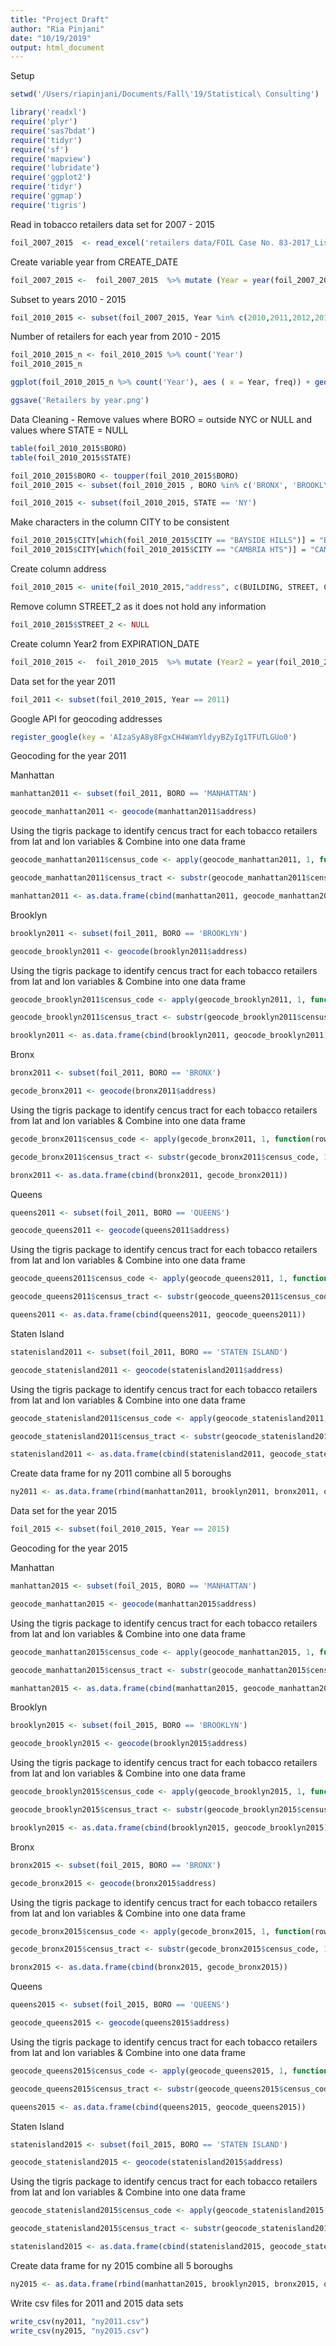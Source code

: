 ```yaml
---
title: "Project Draft"
author: "Ria Pinjani"
date: "10/19/2019"
output: html_document
---
```


Setup

```r
setwd('/Users/riapinjani/Documents/Fall\'19/Statistical\ Consulting')
```


```r

library('readxl')
require('plyr')
require('sas7bdat')
require('tidyr')
require('sf')
require('mapview')
require('lubridate')
require('ggplot2')
require('tidyr')
require('ggmap')
require('tigris')
```

Read in tobacco retailers data set for 2007 - 2015

```r

foil_2007_2015  <- read_excel('retailers data/FOIL Case No. 83-2017_List of Cigarette Retail Dealers from 2007 to 2015.xlsx')
```

Create variable year from CREATE_DATE

```r
foil_2007_2015 <-  foil_2007_2015  %>% mutate (Year = year(foil_2007_2015$CREATE_DATE)) 
```


Subset to years 2010 - 2015

```r
foil_2010_2015 <- subset(foil_2007_2015, Year %in% c(2010,2011,2012,2013,2014,2015))
```

Number of retailers for each year from 2010 - 2015

```r
foil_2010_2015_n <- foil_2010_2015 %>% count('Year')
foil_2010_2015_n
```





```r
ggplot(foil_2010_2015_n %>% count('Year'), aes ( x = Year, freq)) + geom_line() + theme_bw() + ylab('Count') + ggtitle('Retailers by year')
```

```r
ggsave('Retailers by year.png')
```

Data Cleaning - Remove values where BORO = outside NYC or NULL and values where STATE = NULL

```r
table(foil_2010_2015$BORO)
table(foil_2010_2015$STATE)
```



```r
foil_2010_2015$BORO <- toupper(foil_2010_2015$BORO)
foil_2010_2015 <- subset(foil_2010_2015 , BORO %in% c('BRONX', 'BROOKLYN', 'MANHATTAN', 'QUEENS', 'STATEN ISLAND'))
```


```r
foil_2010_2015 <- subset(foil_2010_2015, STATE == 'NY')
```

Make characters in the column CITY to be consistent

```r
foil_2010_2015$CITY[which(foil_2010_2015$CITY == "BAYSIDE HILLS")] = "BAYSIDE"
foil_2010_2015$CITY[which(foil_2010_2015$CITY == "CAMBRIA HTS")] = "CAMBRIA HEIGHTS"
```

Create column address

```r
foil_2010_2015 <- unite(foil_2010_2015,"address", c(BUILDING, STREET, CITY, STATE, ZIP), sep = " ")
```

Remove column STREET_2 as it does not hold any information 

```r
foil_2010_2015$STREET_2 <- NULL
```

Create column Year2 from EXPIRATION_DATE

```r
foil_2010_2015 <-  foil_2010_2015  %>% mutate (Year2 = year(foil_2010_2015$EXPIRATION_DATE)) 
```

Data set for the year 2011

```r
foil_2011 <- subset(foil_2010_2015, Year == 2011)
```

Google API for geocoding addresses


```r
register_google(key = 'AIzaSyA8y8FgxCH4WamYldyyBZyIg1TFUTLGUo0')
```

Geocoding for the year 2011

Manhattan

```r
manhattan2011 <- subset(foil_2011, BORO == 'MANHATTAN')
```

```r
geocode_manhattan2011 <- geocode(manhattan2011$address)
```


Using the tigris package to identify cencus tract for each tobacco retailers from lat and lon variables & Combine into one data frame

```r

geocode_manhattan2011$census_code <- apply(geocode_manhattan2011, 1, function(row) call_geolocator_latlon(row['lat'], row['lon']))

```

```r
geocode_manhattan2011$census_tract <- substr(geocode_manhattan2011$census_code, 1, 11)
```



```r
manhattan2011 <- as.data.frame(cbind(manhattan2011, geocode_manhattan2011))
```

Brooklyn


```r
brooklyn2011 <- subset(foil_2011, BORO == 'BROOKLYN')
```


```r
geocode_brooklyn2011 <- geocode(brooklyn2011$address)
```

Using the tigris package to identify cencus tract for each tobacco retailers from lat and lon variables & Combine into one data frame


```r
geocode_brooklyn2011$census_code <- apply(geocode_brooklyn2011, 1, function(row) call_geolocator_latlon(row['lat'], row['lon']))

```

```r
geocode_brooklyn2011$census_tract <- substr(geocode_brooklyn2011$census_code, 1, 11)
```


```r
brooklyn2011 <- as.data.frame(cbind(brooklyn2011, geocode_brooklyn2011))
```

Bronx

```r
bronx2011 <- subset(foil_2011, BORO == 'BRONX')
```


```r
gecode_bronx2011 <- geocode(bronx2011$address)
```

Using the tigris package to identify cencus tract for each tobacco retailers from lat and lon variables & Combine into one data frame


```r

gecode_bronx2011$census_code <- apply(gecode_bronx2011, 1, function(row) call_geolocator_latlon(row['lat'], row['lon']))

```


```r
gecode_bronx2011$census_tract <- substr(gecode_bronx2011$census_code, 1, 11)
```


```r
bronx2011 <- as.data.frame(cbind(bronx2011, gecode_bronx2011))
```

Queens

```r
queens2011 <- subset(foil_2011, BORO == 'QUEENS')
```


```r
geocode_queens2011 <- geocode(queens2011$address)
```

Using the tigris package to identify cencus tract for each tobacco retailers from lat and lon variables & Combine into one data frame

```r

geocode_queens2011$census_code <- apply(geocode_queens2011, 1, function(row) call_geolocator_latlon(row['lat'], row['lon']))

```



```r
geocode_queens2011$census_tract <- substr(geocode_queens2011$census_code, 1, 11)
```


```r
queens2011 <- as.data.frame(cbind(queens2011, geocode_queens2011))
```


Staten Island

```r
statenisland2011 <- subset(foil_2011, BORO == 'STATEN ISLAND')
```


```r
geocode_statenisland2011 <- geocode(statenisland2011$address)
```

Using the tigris package to identify cencus tract for each tobacco retailers from lat and lon variables & Combine into one data frame

```r

geocode_statenisland2011$census_code <- apply(geocode_statenisland2011, 1, function(row) call_geolocator_latlon(row['lat'], row['lon']))

```


```r
geocode_statenisland2011$census_tract <- substr(geocode_statenisland2011$census_code, 1, 11)
```


```r
statenisland2011 <- as.data.frame(cbind(statenisland2011, geocode_statenisland2011))
```

Create data frame for ny 2011 combine all 5 boroughs

```r
ny2011 <- as.data.frame(rbind(manhattan2011, brooklyn2011, bronx2011, queens2011, statenisland2011))
```





Data set for the year 2015

```r
foil_2015 <- subset(foil_2010_2015, Year == 2015)
```

Geocoding for the year 2015

Manhattan


```r
manhattan2015 <- subset(foil_2015, BORO == 'MANHATTAN')
```

```r
geocode_manhattan2015 <- geocode(manhattan2015$address)
```


Using the tigris package to identify cencus tract for each tobacco retailers from lat and lon variables & Combine into one data frame

```r

geocode_manhattan2015$census_code <- apply(geocode_manhattan2015, 1, function(row) call_geolocator_latlon(row['lat'], row['lon']))

```


```r
geocode_manhattan2015$census_tract <- substr(geocode_manhattan2015$census_code, 1, 11)
```


```r
manhattan2015 <- as.data.frame(cbind(manhattan2015, geocode_manhattan2015))
```

Brooklyn


```r
brooklyn2015 <- subset(foil_2015, BORO == 'BROOKLYN')
```


```r
geocode_brooklyn2015 <- geocode(brooklyn2015$address)
```

Using the tigris package to identify cencus tract for each tobacco retailers from lat and lon variables & Combine into one data frame

```r

geocode_brooklyn2015$census_code <- apply(geocode_brooklyn2015, 1, function(row) call_geolocator_latlon(row['lat'], row['lon']))

```

```r
geocode_brooklyn2015$census_tract <- substr(geocode_brooklyn2015$census_code, 1, 11)
```

```r
brooklyn2015 <- as.data.frame(cbind(brooklyn2015, geocode_brooklyn2015))
```

Bronx

```r
bronx2015 <- subset(foil_2015, BORO == 'BRONX')
```


```r
gecode_bronx2015 <- geocode(bronx2015$address)
```

Using the tigris package to identify cencus tract for each tobacco retailers from lat and lon variables & Combine into one data frame

```r

gecode_bronx2015$census_code <- apply(gecode_bronx2015, 1, function(row) call_geolocator_latlon(row['lat'], row['lon']))

```


```r
gecode_bronx2015$census_tract <- substr(gecode_bronx2015$census_code, 1, 11)
```


```r
bronx2015 <- as.data.frame(cbind(bronx2015, gecode_bronx2015))
```


Queens

```r
queens2015 <- subset(foil_2015, BORO == 'QUEENS')
```


```r
geocode_queens2015 <- geocode(queens2015$address)
```

Using the tigris package to identify cencus tract for each tobacco retailers from lat and lon variables & Combine into one data frame

```r

geocode_queens2015$census_code <- apply(geocode_queens2015, 1, function(row) call_geolocator_latlon(row['lat'], row['lon']))

```

```r
geocode_queens2015$census_tract <- substr(geocode_queens2015$census_code, 1, 11)
```

```r
queens2015 <- as.data.frame(cbind(queens2015, geocode_queens2015))
```

Staten Island

```r
statenisland2015 <- subset(foil_2015, BORO == 'STATEN ISLAND')
```


```r
geocode_statenisland2015 <- geocode(statenisland2015$address)
```

Using the tigris package to identify cencus tract for each tobacco retailers from lat and lon variables & Combine into one data frame

```r

geocode_statenisland2015$census_code <- apply(geocode_statenisland2015, 1, function(row) call_geolocator_latlon(row['lat'], row['lon']))

```

```r
geocode_statenisland2015$census_tract <- substr(geocode_statenisland2015$census_code, 1, 11)
```

```r
statenisland2015 <- as.data.frame(cbind(statenisland2015, geocode_statenisland2015))
```

Create data frame for ny 2015 combine all 5 boroughs


```r
ny2015 <- as.data.frame(rbind(manhattan2015, brooklyn2015, bronx2015, queens2015, statenisland2015))
```


Write csv files for 2011 and 2015 data sets

```r


write_csv(ny2011, "ny2011.csv")
write_csv(ny2015, "ny2015.csv")

```























































